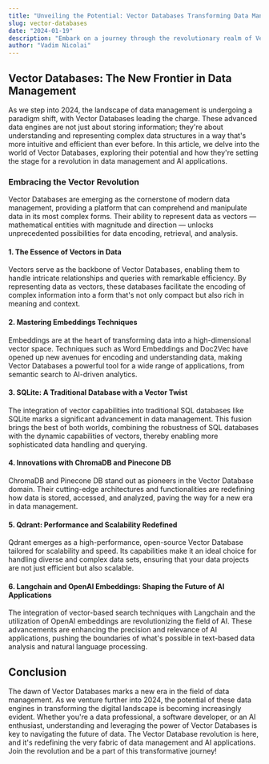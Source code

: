 ```yaml
---
title: "Unveiling the Potential: Vector Databases Transforming Data Management in 2024"
slug: vector-databases
date: "2024-01-19"
description: "Embark on a journey through the revolutionary realm of Vector Databases. Discover how these powerful data engines are reshaping the landscape of data management and AI applications in 2024."
author: "Vadim Nicolai"
---
```


## Vector Databases: The New Frontier in Data Management

As we step into 2024, the landscape of data management is undergoing a paradigm shift, with Vector Databases leading the charge. These advanced data engines are not just about storing information; they're about understanding and representing complex data structures in a way that's more intuitive and efficient than ever before. In this article, we delve into the world of Vector Databases, exploring their potential and how they're setting the stage for a revolution in data management and AI applications.

### Embracing the Vector Revolution

Vector Databases are emerging as the cornerstone of modern data management, providing a platform that can comprehend and manipulate data in its most complex forms. Their ability to represent data as vectors — mathematical entities with magnitude and direction — unlocks unprecedented possibilities for data encoding, retrieval, and analysis.

#### 1. The Essence of Vectors in Data

Vectors serve as the backbone of Vector Databases, enabling them to handle intricate relationships and queries with remarkable efficiency. By representing data as vectors, these databases facilitate the encoding of complex information into a form that's not only compact but also rich in meaning and context.

#### 2. Mastering Embeddings Techniques

Embeddings are at the heart of transforming data into a high-dimensional vector space. Techniques such as Word Embeddings and Doc2Vec have opened up new avenues for encoding and understanding data, making Vector Databases a powerful tool for a wide range of applications, from semantic search to AI-driven analytics.

#### 3. SQLite: A Traditional Database with a Vector Twist

The integration of vector capabilities into traditional SQL databases like SQLite marks a significant advancement in data management. This fusion brings the best of both worlds, combining the robustness of SQL databases with the dynamic capabilities of vectors, thereby enabling more sophisticated data handling and querying.

#### 4. Innovations with ChromaDB and Pinecone DB

ChromaDB and Pinecone DB stand out as pioneers in the Vector Database domain. Their cutting-edge architectures and functionalities are redefining how data is stored, accessed, and analyzed, paving the way for a new era in data management.

#### 5. Qdrant: Performance and Scalability Redefined

Qdrant emerges as a high-performance, open-source Vector Database tailored for scalability and speed. Its capabilities make it an ideal choice for handling diverse and complex data sets, ensuring that your data projects are not just efficient but also scalable.

#### 6. Langchain and OpenAI Embeddings: Shaping the Future of AI Applications

The integration of vector-based search techniques with Langchain and the utilization of OpenAI embeddings are revolutionizing the field of AI. These advancements are enhancing the precision and relevance of AI applications, pushing the boundaries of what's possible in text-based data analysis and natural language processing.

## Conclusion

The dawn of Vector Databases marks a new era in the field of data management. As we venture further into 2024, the potential of these data engines in transforming the digital landscape is becoming increasingly evident. Whether you're a data professional, a software developer, or an AI enthusiast, understanding and leveraging the power of Vector Databases is key to navigating the future of data. The Vector Database revolution is here, and it's redefining the very fabric of data management and AI applications. Join the revolution and be a part of this transformative journey!
